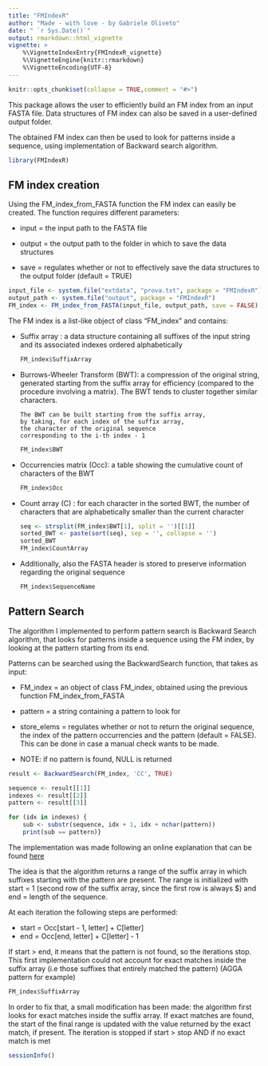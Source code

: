```yaml
---
title: "FMIndexR"
author: "Made - with love - by Gabriele Oliveto"
date: " `r Sys.Date()`"
output: rmarkdown::html_vignette
vignette: >
    %\VignetteIndexEntry{FMIndexR_vignette}
    %\VignetteEngine{knitr::rmarkdown}
    %\VignetteEncoding{UTF-8}
---
```


```r
knitr::opts_chunk$set(collapse = TRUE,comment = "#>")
```

This package allows the user to efficiently build an FM index 
    from an input FASTA file. Data structures of FM index 
    can also be saved in a user-defined output folder.

The obtained FM index can then be used to look 
    for patterns inside a sequence, 
    using implementation of Backward search algorithm.

```r
library(FMIndexR)
```

## FM index creation

Using the FM_index_from_FASTA function the FM index 
can easily be created. The function requires different parameters:

-   input = the input path to the FASTA file

-   output = the output path to the folder in which to save the data structures

-   save = regulates whether or not to effectively save 
            the data structures to the output folder (default = TRUE)

```r
input_file <- system.file("extdata", "prova.txt", package = "FMIndexR")
output_path <- system.file("output", package = "FMIndexR")
FM_index <- FM_index_from_FASTA(input_file, output_path, save = FALSE)
```

The FM index is a list-like object of class "FM_index" and contains:

-   Suffix array : a data structure containing all suffixes 
        of the input string and its associated 
        indexes ordered alphabetically

    ```r
    FM_index$SuffixArray
    ```

-   Burrows-Wheeler Transform (BWT): a compression of the original string, 
        generated starting from the suffix array 
        for efficiency (compared to the procedure involving a matrix). 
        The BWT tends to cluster together similar characters.

        The BWT can be built starting from the suffix array, 
        by taking, for each index of the suffix array, 
        the character of the original sequence 
        corresponding to the i-th index - 1

    ```r
    FM_index$BWT
    ```

-   Occurrencies matrix (Occ): a table showing the 
        cumulative count of characters of the BWT

    ```r
    FM_index$Occ
    ```

-   Count array (C) : for each character in the sorted BWT, 
        the number of characters that are alphabetically 
        smaller than the current character

    ```r
    seq <- strsplit(FM_index$BWT[1], split = '')[[1]]
    sorted_BWT <- paste(sort(seq), sep = '', collapse = '')
    sorted_BWT
    FM_index$CountArray
    ```

-   Additionally, also the FASTA header is stored 
        to preserve information regarding the original sequence

    ```r
    FM_index$SequenceName
    ```

## Pattern Search

The algorithm I implemented to perform pattern search is 
    Backward Search algorithm, that looks for patterns inside a sequence 
    using the FM index, by looking at the pattern starting from its end.

Patterns can be searched using the 
    BackwardSearch function, that takes as input:

-   FM_index = an object of class FM_index, 
        obtained using the previous function FM_index_from_FASTA

-   pattern = a string containing a pattern to look for

-   store_elems = regulates whether or not to return the original sequence, 
        the index of the pattern occurrencies 
        and the pattern (default = FALSE). 
        This can be done in case a manual check wants to be made.

-   NOTE: if no pattern is found, NULL is returned

```r
result <- BackwardSearch(FM_index, 'CC', TRUE)
```

```r
sequence <- result[[1]]
indexes <- result[[2]]
pattern <- result[[3]]

for (idx in indexes) {
    sub <- substr(sequence, idx + 1, idx + nchar(pattern))
    print(sub == pattern)}
```

The implementation was made following 
    an online explanation 
    that can be found [here](https://tinyurl.com/bwt-reference)

The idea is that the algorithm returns a range of the suffix array 
    in which suffixes starting with the pattern are present. 
    The range is initialized with start = 1 
    (second row of the suffix array, since the first row is always \$) 
    and end = length of the sequence.

At each iteration the following steps are performed:

-   start = Occ[start - 1, letter] + C[letter]
-   end = Occ[end, letter] + C[letter] - 1

If start \> end, it means that the pattern is not found, 
    so the iterations stop. 
    This first implementation could not account for exact matches 
    inside the suffix array 
    (i.e those suffixes that entirely matched the pattern) 
    (AGGA pattern for example)

```r
FM_index$SuffixArray
```

In order to fix that, a small modification has been made: 
    the algorithm first looks for exact matches inside the suffix array. 
    If exact matches are found, the start of the final range is updated 
    with the value returned by the exact match, if present. 
    The iteration is stopped if start \> stop AND if no exact match is met

```r
sessionInfo()
```
